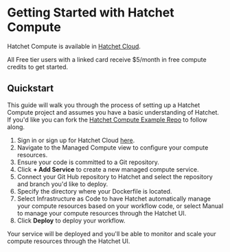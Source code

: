 # Getting Started with Hatchet Compute

Hatchet Compute is available in [Hatchet Cloud](https://cloud.onhatchet.run).

All Free tier users with a linked card receive $5/month in free compute credits to get started.

## Quickstart

This guide will walk you through the process of setting up a Hatchet Compute project and assumes you have a basic understanding of Hatchet.
If you'd like you can fork the [Hatchet Compute Example Repo](https://github.com/hatchet-dev/managed-compute-examples) to follow along.

1. Sign in or sign up for Hatchet Cloud [here](https://cloud.onhatchet.run).
2. Navigate to the Managed Compute view to configure your compute resources.
3. Ensure your code is committed to a Git repository.
4. Click **+ Add Service** to create a new managed compute service.
5. Connect your Git Hub repository to Hatchet and select the repository and branch you'd like to deploy.
6. Specify the directory where your Dockerfile is located.
7. Select Infrastructure as Code to have Hatchet automatically manage your compute resources based on your workflow code, or select Manual to manage your compute resources through the Hatchet UI.
8. Click **Deploy** to deploy your workflow.

Your service will be deployed and you'll be able to monitor and scale your compute resources through the Hatchet UI.
